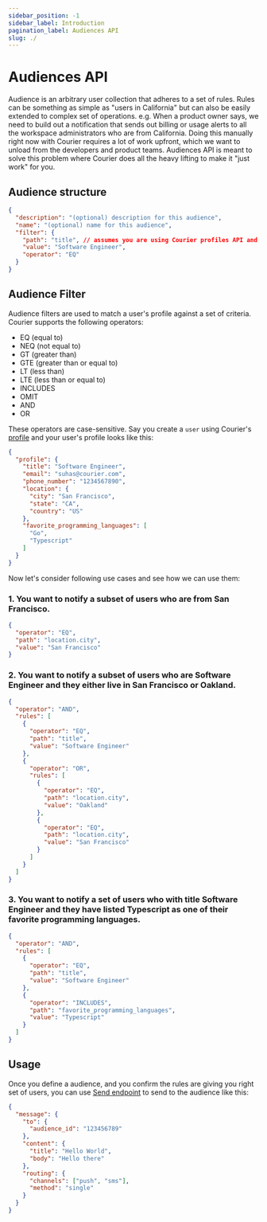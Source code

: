 ```yaml
---
sidebar_position: -1
sidebar_label: Introduction
pagination_label: Audiences API
slug: ./
---
```


# Audiences API

Audience is an arbitrary user collection that adheres to a set of rules. Rules can be something as simple as "users in California" but can also be easily extended to complex set of operations. e.g. When a product owner says, we need to build out a notification that sends out billing or usage alerts to all the workspace administrators who are from California. Doing this manually right now with Courier requires a lot of work upfront, which we want to unload from the developers and product teams. Audiences API is meant to solve this problem where Courier does all the heavy lifting to make it "just work" for you.

## Audience structure

```json
{
  "description": "(optional) description for this audience",
  "name": "(optional) name for this audience",
  "filter": {
    "path": "title", // assumes you are using Courier profiles API and your user has title field
    "value": "Software Engineer",
    "operator": "EQ"
  }
}
```

## Audience Filter
Audience filters are used to match a user's profile against a set of criteria. Courier supports the following operators:
- EQ (equal to)
- NEQ (not equal to)
- GT (greater than)
- GTE (greater than or equal to)
- LT (less than)
- LTE (less than or equal to)
- INCLUDES
- OMIT
- AND
- OR

These operators are case-sensitive. Say you create a `user` using Courier's [profile](../../reference/profiles/intro.mdx) and your user's profile looks like this:

```json
{
  "profile": {
    "title": "Software Engineer",
    "email": "suhas@courier.com",
    "phone_number": "1234567890",
    "location": {
      "city": "San Francisco",
      "state": "CA",
      "country": "US"
    },
    "favorite_programming_languages": [
      "Go",
      "Typescript"
    ]
  }
}
```

Now let's consider following use cases and see how we can use them:

### 1. You want to notify a subset of users who are from San Francisco.
```json
{
  "operator": "EQ",
  "path": "location.city",
  "value": "San Francisco"
}
```

### 2. You want to notify a subset of users who are Software Engineer and they either live in San Francisco or Oakland.

```json
{
  "operator": "AND",
  "rules": [
    {
      "operator": "EQ",
      "path": "title",
      "value": "Software Engineer"
    },
    {
      "operator": "OR",
      "rules": [
        {
          "operator": "EQ",
          "path": "location.city",
          "value": "Oakland"
        },
        {
          "operator": "EQ",
          "path": "location.city",
          "value": "San Francisco"
        }
      ]
    }
  ]
}
```


### 3. You want to notify a set of users who with title Software Engineer and they have listed Typescript as one of their favorite programming languages.

```json
{
  "operator": "AND",
  "rules": [
    {
      "operator": "EQ",
      "path": "title",
      "value": "Software Engineer"
    },
    {
      "operator": "INCLUDES",
      "path": "favorite_programming_languages",
      "value": "Typescript"
    }
  ]
}
```

## Usage

Once you define a audience, and you confirm the rules are giving you right set of users, you can use [Send endpoint](../../reference/send/message.mdx) to send to the audience like this:

```json
{
  "message": {
    "to": {
      "audience_id": "123456789"
    },
    "content": {
      "title": "Hello World",
      "body": "Hello there"
    },
    "routing": {
      "channels": ["push", "sms"],
      "method": "single"
    }
  }
}

```

